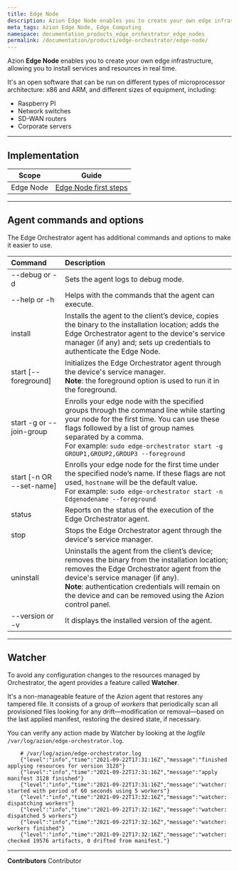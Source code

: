 ```yaml
---
title: Edge Node
description: Azion Edge Node enables you to create your own edge infrastructure, allowing you to install services and resources in real time.
meta_tags: Azion Edge Node, Edge Computing
namespace: documentation_products_edge_orchestrator_edge_nodes
permalink: /documentation/products/edge-orchestrator/edge-node/
---
```


Azion **Edge Node** enables you to create your own edge infrastructure, allowing you to install services and resources in real time.

It's an open software that can be run on different types of microprocessor architecture: x86 and ARM, and different sizes of equipment, including:

- Raspberry PI
- Network switches
- SD-WAN routers
- Corporate servers

---

## Implementation

| Scope | Guide |
| - | - | 
| Edge Node | [Edge Node first steps](/en/documentation/products/guides/edge-node-first-steps/) |

---

## Agent commands and options

The Edge Orchestrator agent has additional commands and options to make it easier to use.

| Command | Description |
| :--- | :--- |
| --debug or -d | Sets the agent logs to debug mode. |
| --help or -h | Helps with the commands that the agent can execute. |
| install | Installs the agent to the client’s device, copies the binary to the installation location; adds the Edge Orchestrator agent to the device's service manager (if any) and; sets up credentials to authenticate the Edge Node. |
| start \[--foreground\] | Initializes the Edge Orchestrator agent through the device's service manager.<br /> **Note**: the foreground option is used to run it in the foreground. |
| start -g or --join-group | Enrolls your edge node with the specified groups through the command line while starting your node for the first time. You can use these flags followed by a list of group names separated by a comma. <br/>For example: `sudo edge-orchestrator start -g GROUP1,GROUP2,GROUP3 --foreground` |
| start \[-n OR --set-name\] | Enrolls your edge node for the first time under the specified node’s name. If these flags are not used, `hostname` will be the default value. <br/>For example: `sudo edge-orchestrator start -n Edgenodename --foreground` |
| status | Reports on the status of the execution of the Edge Orchestrator agent. |
| stop | Stops the Edge Orchestrator agent through the device's service manager. |
| uninstall | Uninstalls the agent from the client’s device; removes the binary from the installation location; removes the Edge Orchestrator agent from the device's service manager (if any).<br />**Note**: authentication credentials will remain on the device and can be removed using the Azion control panel. |
| --version or -v | It displays the installed version of the agent. |

---

## Watcher

To avoid any configuration changes to the resources managed by Orchestrator, the agent provides a feature called **Watcher**.

It's a non-manageable feature of the Azion agent that restores any tampered file. It consists of a group of *workers* that periodically scan all provisioned files looking for any drift—modification or removal—based on the last applied manifest, restoring the desired state, if necessary.

You can verify any action made by Watcher by looking at the *logfile* `/var/log/azion/edge-orchestrator.log`.

```
    # /var/log/azion/edge-orchestrator.log
    {"level":"info","time":"2021-09-22T17:31:16Z","message":"finished applying resources for version 3128"}
    {"level":"info","time":"2021-09-22T17:31:16Z","message":"apply manifest 3128 finished"}
    {"level":"info","time":"2021-09-22T17:31:16Z","message":"watcher: started with period of 60 seconds using 5 workers"}
    {"level":"info","time":"2021-09-22T17:32:16Z","message":"watcher: dispatching workers"}
    {"level":"info","time":"2021-09-22T17:32:16Z","message":"watcher: dispatched 5 workers"}
    {"level":"info","time":"2021-09-22T17:32:16Z","message":"watcher: workers finished"}
    {"level":"info","time":"2021-09-22T17:32:16Z","message":"watcher: checked 19576 artifacts, 0 drifted from manifest."}
```




---


**Contributors** <ContributorList>Contributor</ContributorList>
